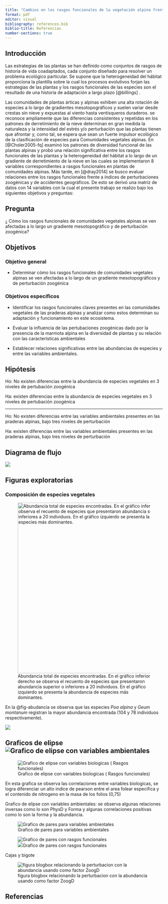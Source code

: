 ---
title: "Cambios en los rasgos funcionales de la vegetación alpina frente a perturbaciones zoogénicas y de las variaciones ambientales a lo largo de un grandiente mesotopográfico"
format: pdf
editor: visual
bibliography: references.bib
biblio-title: Referencias
number-sections: true
---

## Introducción

Las estrategias de las plantas se han definido como conjuntos de rasgos de historia de vida coadaptados, cada conjunto diseñado para resolver un problema ecológico particular. Se supone que la heterogeneidad del hábitat proporciona la plantilla sobre la cual los procesos evolutivos forjan las estrategias de las plantas y los rasgos funcionales de las especies son el resultado de una historia de adaptación a largo plazo [@billings] .

Las comunidades de plantas árticas y alpinas exhiben una alta rotación de especies a lo largo de gradientes mesotopográficos y suelen variar desde crestas sin nieve y expuestas al viento hasta ventisqueros duraderos. se reconoce ampliamente que las diferencias consistentes y repetidas en los patrones de derretimiento de la nieve determinan en gran medida la naturaleza y la intensidad del estrés y/o perturbación que las plantas tienen que afrontar y, como tal, se espera que sean un fuerte impulsor ecológico de la clasificación de especies para Comunidades vegetales alpinas. En [@Choler2005-fq] examinó los patrones de diversidad funcional de las plantas alpinas y probó una relación significativa entre los rasgos funcionales de las plantas y la heterogeneidad del hábitat a lo largo de un gradiente de derretimiento de la nieve en las cuales se implementaron 8 variables correspondientes a rasgos funcionales en plantas de comunidades alpinas. Más tarde, en [@dray2014] se busco evaluar relaciones entre los rasgos funcionales frente a índices de perturbaciones zoogénicas y de accidentes geográficos. De esto se derivó una matriz de datos con 14 variables con la cual el presente trabajo se realizo bajo los siguientes objetivos y preguntas:

::: callout-note
## Pregunta

¿ Cómo los rasgos funcionales de comunidades vegetales alpinas se ven afectadas a lo largo un gradiente mesotopográfico y de perturbación zoogénica?
:::

## Objetivos

### Objetivo general

-   Determinar cómo los rasgos funcionales de comunidades vegetales alpinas se ven afectadas a lo largo de un gradiente mesotopográficos y de perturbación zoogénica

### Objetivos específicos

-   Identificar los rasgos funcionales claves presentes en las comunidades vegetales de las praderas alpinas y analizar como estos determinan su adaptación y funcionamiento en este ecosistema.

-   Evaluar la influencia de las pertubaciones zoogénicas dado por la presencia de la marmota alpina en la diversidad de plantas y su relación con las características ambientales

-   Establecer relaciones significativas entre las abundancias de especies y entre las variables ambientales.

::: callout-tip
## Hipótesis

Ho: No existen diferencias entre la abundancia de especies vegetales en 3 niveles de pertubación zoogénica

Ha: existen diferencias entre la abundancia de especies vegetales en 3 niveles de pertubación zoogénica

------------------------------------------------------------------------

Ho: No existen diferencias entre las variables ambientales presentes en las praderas alpinas, bajo tres niveles de perturbación

Ha: existen diferencias entre las variables ambientales presentes en las praderas alpinas, bajo tres niveles de perturbación
:::

## Diagrama de flujo

[![](https://mermaid.ink/img/pako:eNpVUstu2zAQ_JUFTwkgG5ZkRaoOOdhy2kORAnWRQy0fVtJaZiGRAkmlcRx_VT4hP9albRStDnzMzswuBzqKWjckcrHr9O96j8bBj6JUwF9TbW4KdGjJ5RfkiVpyWMuPdwXYDVLh7RYupcXmCY3EqiObQwLYV5KUQ77CATJoCAzaVtsrfTeqWmrl6xfgW2XJPKMHvUOawDAqx3xW9iNZZ0hftQ9YO21yeJTP1Pn6QMaN1XWuRx3AWvcUwBfZ7relaqrJ5B4WLF6AP72t6Q2Wm5WtdSvJaAUdWrDDwIyab1iNqkEej9H7aLb9T1ds1gS_eLKP978yLyqVH-USFrekfwNgh5WXGcJOvqLvuJPtyHkAvQydNsjP4W7MK7jRqlTLy7Y6t611r98eNkttDHW6Ndijf4v2Uu5VkLKywYYhNFdIWo7E-ji2MJmyyeebr7IyaA7g3XgxZ2oAbev3KIDvUPHst6USgejJ9Cgb_imOPvFSuD31VIqcjw3tcOxcKUp1YiqOTq8Pqha5MyMFYhw4BCok-jlFvsPOMjqgEvlRvIg8nGfTNA5nd1E6j7NwPs8CcRD55C6efsqyMJ3NwzRJszQ-BeJVa7aIpmESRdEsDGdZGCdxmJz9fp6LZ__TH4WN7Kk?type=png)](https://mermaid.live/edit#pako:eNpVUstu2zAQ_JUFTwkgG5ZkRaoOOdhy2kORAnWRQy0fVtJaZiGRAkmlcRx_VT4hP9albRStDnzMzswuBzqKWjckcrHr9O96j8bBj6JUwF9TbW4KdGjJ5RfkiVpyWMuPdwXYDVLh7RYupcXmCY3EqiObQwLYV5KUQ77CATJoCAzaVtsrfTeqWmrl6xfgW2XJPKMHvUOawDAqx3xW9iNZZ0hftQ9YO21yeJTP1Pn6QMaN1XWuRx3AWvcUwBfZ7relaqrJ5B4WLF6AP72t6Q2Wm5WtdSvJaAUdWrDDwIyab1iNqkEej9H7aLb9T1ds1gS_eLKP978yLyqVH-USFrekfwNgh5WXGcJOvqLvuJPtyHkAvQydNsjP4W7MK7jRqlTLy7Y6t611r98eNkttDHW6Ndijf4v2Uu5VkLKywYYhNFdIWo7E-ji2MJmyyeebr7IyaA7g3XgxZ2oAbev3KIDvUPHst6USgejJ9Cgb_imOPvFSuD31VIqcjw3tcOxcKUp1YiqOTq8Pqha5MyMFYhw4BCok-jlFvsPOMjqgEvlRvIg8nGfTNA5nd1E6j7NwPs8CcRD55C6efsqyMJ3NwzRJszQ-BeJVa7aIpmESRdEsDGdZGCdxmJz9fp6LZ__TH4WN7Kk)

## Figuras exploratorias

### Composición de especies vegetales

![Abundancia total de especies encontradas. En el gráfico inferior derecho se observa el recuento de especies que presentaron abundancia superior o inferiores a 20 individuos. En el gráfico izquierdo se presenta la abundancia de especies más dominantes.](figura_1_comp_especies.png){#fig-abudancia width="543"}

En la @fig-abudancia se observa que las especies *Poa alpina* y *Geum montanum* registran la mayor abundancia encontrada (104 y 78 individuos respectivamente).

![](images/tabla1.png)

## Graficos de elipse![Grafico de elipse con variables ambientales](images/Imagen%20de%20WhatsApp%202024-03-21%20a%20las%2010.34.18_d0cd9056.jpg)

![Grafico de elipse con variables biologicas ( Rasgos funcionales)](images/elipse%20con%20correlación.png)

En esta grafica se observa las correlaciones entre variables biologicas, se logra diferenciar un alto indice de pearson entre el area folear especifica y el contenido de nitrogeno en la masa de los folios (0,75)

Grafico de elipse con variables ambientales: se observa algunas relaciones inversas como lo son PhysD y Forma y algunas correlaciones positivas como lo son la forma y la abundancia.

![Grafico de pares para variables ambientales](images/Imagen%20de%20WhatsApp%202024-03-14%20a%20las%2016.10.52_5057f97f.jpg)

![![](images/Imagen%20de%20WhatsApp%202024-03-21%20a%20las%2010.34.18_85f55251.jpg)Grafico de pares con rasgos funcionales](images/Imagen%20de%20WhatsApp%202024-03-20%20a%20las%2022.37.43_0e112c9b.jpg)

Cajas y bigote

![figura blogbox relacionando la perturbacion con la abundancia usando como factor ZoogD](images/Imagen%20de%20WhatsApp%202024-03-14%20a%20las%2016.11.49_b4775eec.jpg)

## Referencias
